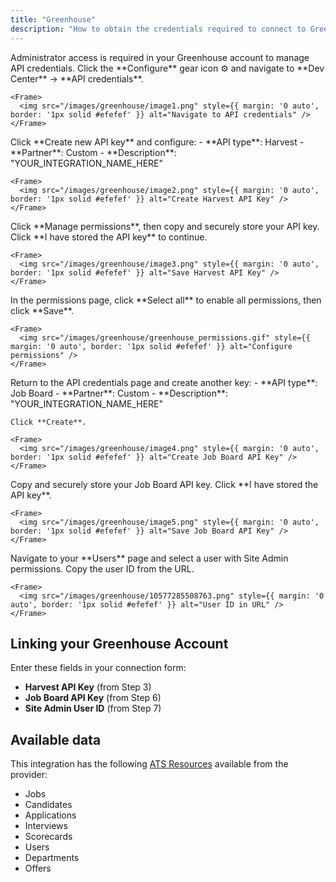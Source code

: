 ```yaml
---
title: "Greenhouse"
description: "How to obtain the credentials required to connect to Greenhouse."
---
```



<Note>
  Administrator access is required in your Greenhouse account to manage API credentials.
</Note>
<Steps>
  <Step title="Access API Credentials">
    Click the **Configure** gear icon ⚙️ and navigate to **Dev Center** → **API credentials**.

    <Frame>
      <img src="/images/greenhouse/image1.png" style={{ margin: '0 auto', border: '1px solid #efefef' }} alt="Navigate to API credentials" />
    </Frame>
  </Step>

  <Step title="Create Harvest API Key">
    Click **Create new API key** and configure:
    - **API type**: Harvest
    - **Partner**: Custom
    - **Description**: "YOUR_INTEGRATION_NAME_HERE"

    <Frame>
      <img src="/images/greenhouse/image2.png" style={{ margin: '0 auto', border: '1px solid #efefef' }} alt="Create Harvest API Key" />
    </Frame>
  </Step>

  <Step title="Save Harvest API Key">
    Click **Manage permissions**, then copy and securely store your API key. Click **I have stored the API key** to continue.

    <Frame>
      <img src="/images/greenhouse/image3.png" style={{ margin: '0 auto', border: '1px solid #efefef' }} alt="Save Harvest API Key" />
    </Frame>
  </Step>

  <Step title="Configure Harvest Permissions">
    In the permissions page, click **Select all** to enable all permissions, then click **Save**.

    <Frame>
      <img src="/images/greenhouse/greenhouse_permissions.gif" style={{ margin: '0 auto', border: '1px solid #efefef' }} alt="Configure permissions" />
    </Frame>
  </Step>

  <Step title="Create Job Board API Key">
    Return to the API credentials page and create another key:
    - **API type**: Job Board
    - **Partner**: Custom
    - **Description**: "YOUR_INTEGRATION_NAME_HERE"

    Click **Create**.

    <Frame>
      <img src="/images/greenhouse/image4.png" style={{ margin: '0 auto', border: '1px solid #efefef' }} alt="Create Job Board API Key" />
    </Frame>
  </Step>

  <Step title="Save Job Board API Key">
    Copy and securely store your Job Board API key. Click **I have stored the API key**.

    <Frame>
      <img src="/images/greenhouse/image5.png" style={{ margin: '0 auto', border: '1px solid #efefef' }} alt="Save Job Board API Key" />
    </Frame>
  </Step>

  <Step title="Get Site Admin User ID">
    Navigate to your **Users** page and select a user with Site Admin permissions. Copy the user ID from the URL.

    <Frame>
      <img src="/images/greenhouse/10577285508763.png" style={{ margin: '0 auto', border: '1px solid #efefef' }} alt="User ID in URL" />
    </Frame>
  </Step>
</Steps>

## Linking your Greenhouse Account

Enter these fields in your connection form:
- **Harvest API Key** (from Step 3)
- **Job Board API Key** (from Step 6)
- **Site Admin User ID** (from Step 7)

<IntegrationFooter />

## Available data

This integration has the following [ATS Resources](https://docs.stackone.com/reference/getting-started-with-your-api) available from the provider:
- Jobs
- Candidates
- Applications
- Interviews
- Scorecards
- Users
- Departments
- Offers
